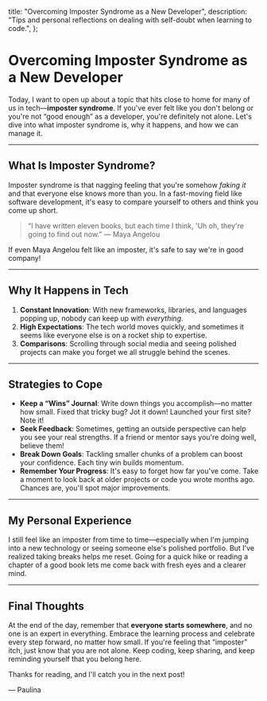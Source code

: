   title: "Overcoming Imposter Syndrome as a New Developer",
  description:
    "Tips and personal reflections on dealing with self-doubt when learning to code.",
};

# Overcoming Imposter Syndrome as a New Developer

Today, I want to open up about a topic that hits close to home for many of us in tech—**imposter syndrome**. If you've ever felt like you don't belong or you're not “good enough” as a developer, you're definitely not alone. Let's dive into what imposter syndrome is, why it happens, and how we can manage it.

---

## What Is Imposter Syndrome?

Imposter syndrome is that nagging feeling that you're somehow _faking it_ and that everyone else knows more than you. In a fast-moving field like software development, it's easy to compare yourself to others and think you come up short.

> “I have written eleven books, but each time I think, 'Uh oh, they're going to find out now.”
> — Maya Angelou

If even Maya Angelou felt like an imposter, it's safe to say we're in good company!

---

## Why It Happens in Tech

1. **Constant Innovation**: With new frameworks, libraries, and languages popping up, nobody can keep up with _everything_.
2. **High Expectations**: The tech world moves quickly, and sometimes it seems like everyone else is on a rocket ship to expertise.
3. **Comparisons**: Scrolling through social media and seeing polished projects can make you forget we all struggle behind the scenes.

---

## Strategies to Cope

- **Keep a “Wins” Journal**: Write down things you accomplish—no matter how small. Fixed that tricky bug? Jot it down! Launched your first site? Note it!
- **Seek Feedback**: Sometimes, getting an outside perspective can help you see your real strengths. If a friend or mentor says you're doing well, believe them!
- **Break Down Goals**: Tackling smaller chunks of a problem can boost your confidence. Each tiny win builds momentum.
- **Remember Your Progress**: It's easy to forget how far you've come. Take a moment to look back at older projects or code you wrote months ago. Chances are, you'll spot major improvements.

---

## My Personal Experience

I still feel like an imposter from time to time—especially when I'm jumping into a new technology or seeing someone else's polished portfolio. But I've realized taking breaks helps me reset. Going for a quick hike or reading a chapter of a good book lets me come back with fresh eyes and a clearer mind.

---

## Final Thoughts

At the end of the day, remember that **everyone starts somewhere**, and no one is an expert in everything. Embrace the learning process and celebrate every step forward, no matter how small. If you're feeling that “imposter” itch, just know that you are not alone. Keep coding, keep sharing, and keep reminding yourself that you belong here.

Thanks for reading, and I'll catch you in the next post!

— Paulina
